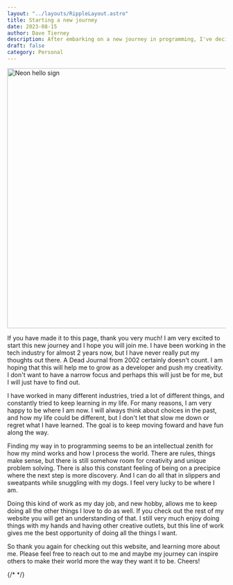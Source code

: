 ```yaml
---
layout: "../layouts/RippleLayout.astro"
title: Starting a new journey
date: 2023-08-15
author: Dave Tierney
description: After embarking on a new journey in programming, I've decided to start putting my thoughts out there.
draft: false
category: Personal
---
```



<Image src={hello} alt="Neon hello sign" height="600" width="1200" />

If you have made it to this page, thank you very much! I am very excited to start this new journey and I hope you will join me. I have been working in the tech industry for almost 2 years now, but I have never really put my thoughts out there. A Dead Journal from 2002 certainly doesn't count. I am hoping that this will help me to grow as a developer and push my creativity. I don't want to have a narrow focus and perhaps this will just be for me, but I will just have to find out.

I have worked in many different industries, tried a lot of different things, and constantly tried to keep learning in my life. For many reasons, I am very happy to be where I am now. I will always think about choices in the past, and how my life could be different, but I don't let that slow me down or regret what I have learned. The goal is to keep moving foward and have fun along the way.

Finding my way in to programming seems to be an intellectual zenith for how my mind works and how I process the world. There are rules, things make sense, but there is still somehow room for creativity and unique problem solving. There is also this constant feeling of being on a precipice where the next step is more discovery. And I can do all that in slippers and sweatpants while snuggling with my dogs. I feel very lucky to be where I am.

Doing this kind of work as my day job, and new hobby, allows me to keep doing all the other things I love to do as well. If you check out the rest of my website you will get an understanding of that. I still very much enjoy doing things with my hands and having other creative outlets, but this line of work gives me the best opportunity of doing all the things I want.

So thank you again for checking out this website, and learning more about me. Please feel free to reach out to me and maybe my journey can inspire others to make their world more the way they want it to be. Cheers!

{/* <a href="" target="_blank" rel="noopener" className="whitespace-nowrap underline decoration-neon transition hover:text-neon"></a> */}
